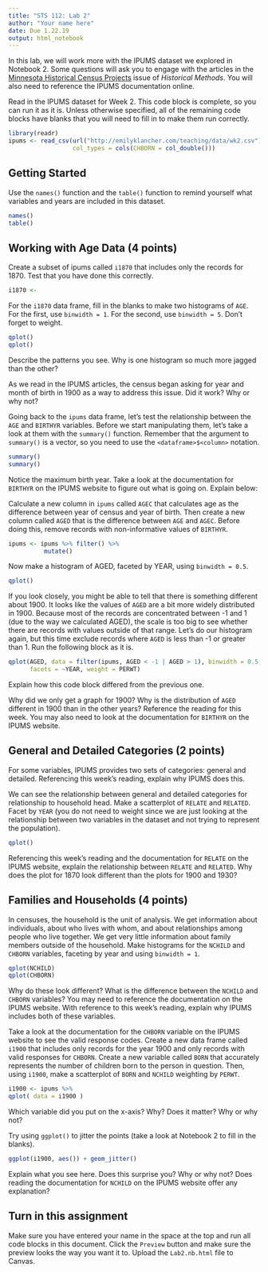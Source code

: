 ```yaml
---
title: "STS 112: Lab 2"
author: "Your name here"
date: Due 1.22.19
output: html_notebook
---
```


In this lab, we will work more with the IPUMS dataset we explored in Notebook 2. Some questions will ask you to engage with the articles in the [Minnesota Historical Census Projects](https://ekmerchant.github.io/sts112_w2019/readings/Minnesota_Historical_Census.pdf) issue of *Historical Methods*. You will also need to reference the IPUMS documentation online.

Read in the IPUMS dataset for Week 2. This code block is complete, so you can run it as it is. Unless otherwise specified, all of the remaining code blocks have blanks that you will need to fill in to make them run correctly.
```r
library(readr)
ipums <- read_csv(url("http://emilyklancher.com/teaching/data/wk2.csv"), 
                  col_types = cols(CHBORN = col_double()))
```

## Getting Started
Use the `names()` function and the `table()` function to remind yourself what variables and years are included in this dataset.
```r
names()
table()
```

## Working with Age Data (4 points)
Create a subset of ipums called `i1870` that includes only the records for 1870. Test that you have done this correctly.
```r
i1870 <- 

```
For the `i1870` data frame, fill in the blanks to make two histograms of `AGE`. For the first, use `binwidth = 1`. For the second, use `binwidth = 5`. Don't forget to weight.
```r
qplot()
qplot()
```
Describe the patterns you see. Why is one histogram so much more jagged than the other?

>

As we read in the IPUMS articles, the census began asking for year and month of birth in 1900 as a way to address this issue. Did it work? Why or why not?

>

Going back to the `ipums` data frame, let's test the relationship between the `AGE` and `BIRTHYR` variables. Before we start manipulating them, let's take a look at them with the `summary()` function. Remember that the argument to `summary()` is a vector, so you need to use the `<dataframe>$<column>` notation.
```r
summary()
summary()
```
Notice the maximum birth year. Take a look at the documentation for `BIRTHYR` on the IPUMS website to figure out what is going on. Explain below:

>

Calculate a new column in `ipums` called `AGEC` that calculates age as the difference between year of census and year of birth. Then create a new column called `AGED` that is the difference between `AGE` and `AGEC`. Before doing this, remove records with non-informative values of `BIRTHYR`.
```r
ipums <- ipums %>% filter() %>%
          mutate()
```
Now make a histogram of AGED, faceted by YEAR, using `binwidth = 0.5`.
```r
qplot()
```
If you look closely, you might be able to tell that there is something different about 1900. It looks like the values of `AGED` are a bit more widely distributed in 1900. Because most of the records are concentrated between -1 and 1 (due to the way we calculated AGED), the scale is too big to see whether there are records with values outside of that range. Let's do our histogram again, but this time exclude records where `AGED` is less than -1 or greater than 1. Run the following block as it is.
```r
qplot(AGED, data = filter(ipums, AGED < -1 | AGED > 1), binwidth = 0.5, 
      facets = ~YEAR, weight = PERWT)
```

Explain how this code block differed from the previous one.

>

Why did we only get a graph for 1900? Why is the distribution of `AGED` different in 1900 than in the other years? Reference the reading for this week. You may also need to look at the documentation for `BIRTHYR` on the IPUMS website.

>

## General and Detailed Categories (2 points)
For some variables, IPUMS provides two sets of categories: general and detailed. Referencing this week's reading, explain why IPUMS does this.

>

We can see the relationship between general and detailed categories for relationship to household head. Make a scatterplot of `RELATE` and `RELATED`. Facet by `YEAR` (you do not need to weight since we are just looking at the relationship between two variables in the dataset and not trying to represent the population).

```r
qplot()
```
Referencing this week's reading and the documentation for `RELATE` on the IPUMS website, explain the relationship between `RELATE` and `RELATED`. Why does the plot for 1870 look different than the plots for 1900 and 1930?

>

## Families and Households (4 points)
In censuses, the household is the unit of analysis. We get information about individuals, about who lives with whom, and about relationships among people who live together. We get very little information about family members outside of the household. Make histograms for the `NCHILD` and `CHBORN` variables, faceting by year and using `binwidth = 1`.
```r
qplot(NCHILD)
qplot(CHBORN)
```

Why do these look different? What is the difference between the `NCHILD` and `CHBORN` variables? You may need to reference the documentation on the IPUMS website. With reference to this week's reading, explain why IPUMS includes both of these variables.

>

Take a look at the documentation for the `CHBORN` variable on the IPUMS website to see the valid response codes. Create a new data frame called `i1900` that includes only records for the year 1900 and only records with valid responses for `CHBORN`. Create a new variable called `BORN` that accurately represents the number of children born to the person in question. Then, using `i1900`, make a scatterplot of `BORN` and `NCHILD` weighting by `PERWT`.
```r
i1900 <- ipums %>%
qplot( data = i1900 )
```
Which variable did you put on the x-axis? Why? Does it matter? Why or why not?

>

Try using `ggplot()` to jitter the points (take a look at Notebook 2 to fill in the blanks).
```r
ggplot(i1900, aes()) + geom_jitter()
```

Explain what you see here. Does this surprise you? Why or why not? Does reading the documentation for `NCHILD` on the IPUMS website offer any explanation?

>

## Turn in this assignment
Make sure you have entered your name in the space at the top and run all code blocks in this document. Click the `Preview` button and make sure the preview looks the way you want it to. Upload the `Lab2.nb.html` file to Canvas.